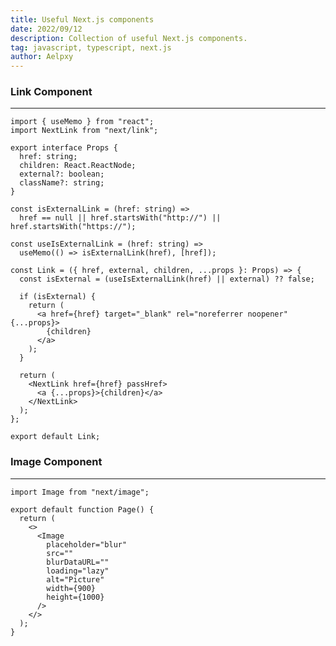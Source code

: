 ```yaml
---
title: Useful Next.js components
date: 2022/09/12
description: Collection of useful Next.js components.
tag: javascript, typescript, next.js
author: Aelpxy
---
```


### Link Component

---

```tsx
import { useMemo } from "react";
import NextLink from "next/link";

export interface Props {
  href: string;
  children: React.ReactNode;
  external?: boolean;
  className?: string;
}

const isExternalLink = (href: string) =>
  href == null || href.startsWith("http://") || href.startsWith("https://");

const useIsExternalLink = (href: string) =>
  useMemo(() => isExternalLink(href), [href]);

const Link = ({ href, external, children, ...props }: Props) => {
  const isExternal = (useIsExternalLink(href) || external) ?? false;

  if (isExternal) {
    return (
      <a href={href} target="_blank" rel="noreferrer noopener" {...props}>
        {children}
      </a>
    );
  }

  return (
    <NextLink href={href} passHref>
      <a {...props}>{children}</a>
    </NextLink>
  );
};

export default Link;
```

### Image Component

---

```tsx
import Image from "next/image";

export default function Page() {
  return (
    <>
      <Image
        placeholder="blur"
        src=""
        blurDataURL=""
        loading="lazy"
        alt="Picture"
        width={900}
        height={1000}
      />
    </>
  );
}
```
